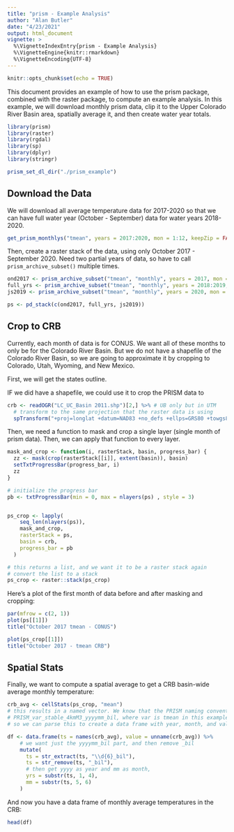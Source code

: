 ```yaml
---
title: "prism - Example Analysis"
author: "Alan Butler"
date: "4/23/2021"
output: html_document
vignette: >
  %\VignetteIndexEntry{prism - Example Analysis}
  %\VignetteEngine{knitr::rmarkdown}
  %\VignetteEncoding{UTF-8}
---
```


```r
knitr::opts_chunk$set(echo = TRUE)
```

This document provides an example of how to use the prism package, combined with the raster package, to compute an example analysis. In this example, we will download monthly prism data, clip it to the Upper Colorado River Basin area, spatially average it, and then create water year totals. 

```r
library(prism)
library(raster)
library(rgdal)
library(sp)
library(dplyr)
library(stringr)

prism_set_dl_dir("./prism_example")
```

## Download the Data

We will download all average temperature data for 2017-2020 so that we can have full water year (October - September) data for water years 2018-2020. 

```r
get_prism_monthlys("tmean", years = 2017:2020, mon = 1:12, keepZip = FALSE)
```
Then, create a raster stack of the data, using only October 2017 - September 2020. Need two partial years of data, so have to call `prism_archive_subset()` multiple times. 

```r
ond2017 <- prism_archive_subset("tmean", "monthly", years = 2017, mon = 10:12)
full_yrs <- prism_archive_subset("tmean", "monthly", years = 2018:2019, mon = 1:12)
js2019 <- prism_archive_subset("tmean", "monthly", years = 2020, mon = 1:9)

ps <- pd_stack(c(ond2017, full_yrs, js2019))
```

## Crop to CRB

Currently, each month of data is for CONUS. We want all of these months to only be for the Colorado River Basin. But we do not have a shapefile of the Colorado River Basin, so we are going to approximate it by cropping to Colorado, Utah, Wyoming, and New Mexico. 

First, we will get the states outline. 



IF we did have a shapefile, we could use it to crop the PRISM data to 

```r
crb <- readOGR("LC_UC_Basin 2011.shp")[2,] %>% # UB only but in UTM
  # transform to the same projection that the raster data is using
  spTransform("+proj=longlat +datum=NAD83 +no_defs +ellps=GRS80 +towgs84=0,0,0")

```
Then, we need a function to mask and crop a single layer (single month of prism data). Then, we can apply that function to every layer.

```r
mask_and_crop <- function(i, rasterStack, basin, progress_bar) {
  zz <- mask(crop(rasterStack[[i]], extent(basin)), basin)
  setTxtProgressBar(progress_bar, i)
  zz
}

# initialize the progress bar
pb <- txtProgressBar(min = 0, max = nlayers(ps) , style = 3)


ps_crop <- lapply(
    seq_len(nlayers(ps)), 
    mask_and_crop, 
    rasterStack = ps, 
    basin = crb,
    progress_bar = pb
  )

# this returns a list, and we want it to be a raster stack again
# convert the list to a stack
ps_crop <- raster::stack(ps_crop)
```

Here's a plot of the first month of data before and after masking and cropping:
```r
par(mfrow = c(2, 1))
plot(ps[[1]])
title("October 2017 tmean - CONUS")

plot(ps_crop[[1]])
title("October 2017 - tmean CRB")
```

## Spatial Stats

Finally, we want to compute a spatial average to get a CRB basin-wide average monthly temperature:

```r
crb_avg <- cellStats(ps_crop, "mean")
# this results in a named vector. We know that the PRISM naming convention uses
# PRISM_var_stable_4kmM3_yyyymm_bil, where var is tmean in this example, 
# so we can parse this to create a data frame with year, month, and value

df <- data.frame(ts = names(crb_avg), value = unname(crb_avg)) %>%
    # we want just the yyyymm_bil part, and then remove _bil
    mutate(
      ts = str_extract(ts, "\\d{6}_bil"),
      ts = str_remove(ts, "_bil"),
      # then get yyyy as year and mm as month,
      yrs = substr(ts, 1, 4),
      mm = substr(ts, 5, 6)
    )
```

And now you have a data frame of monthly average temperatures in the CRB:

```r
head(df)
```


